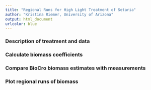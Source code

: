 ```yaml
---
title: "Regional Runs for High Light Treatment of Setaria"
author: "Kristina Riemer, University of Arizona"
output: html_document
urlcolor: blue
---
```


### Description of treatment and data 

### Calculate biomass coefficients

### Compare BioCro biomass estimates with measurements

### Plot regional runs of biomass

